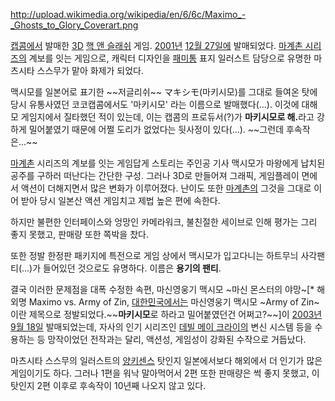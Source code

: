 http://upload.wikimedia.org/wikipedia/en/6/6c/Maximo_-_Ghosts_to_Glory_Coverart.png

[[캡콤]]에서 발매한 [[3D]] [[핵 앤 슬래쉬]] 게임. [[2001년]] [[12월 27일]]에 발매되었다. [[마계촌 시리즈]]의 계보를 잇는 게임으로, 캐릭터 디자인을 [[패미통]] 표지 일러스트 담당으로 유명한 마츠시타 스스무가 맡아 화제가 되었다.

맥시모를 일본어로 표기한 ~~저글리쉬~~ マキシモ(마키시모)를 그대로 들여온 탓에 당시 유통사였던 코코캡콤에서도 '마키시모' 라는 이름으로 발매했다(...). 이것에 대해 모 게임지에서 질타했던 적이 있는데, 이는 캡콤의 프로듀서(?)가 '''마키시모로 해.'''라고 강하게 밀어붙였기 때문에 어쩔 도리가 없었다는 뒷사정이 있다(...). ~~그런데 후속작은...~~

[[마계촌]] 시리즈의 계보를 잇는 게임답게 스토리는 주인공 기사 맥시모가 마왕에게 납치된 공주를 구하러 떠난다는 간단한 구성. 그러나 3D로 만들어져 그래픽, 게임플레이 면에서 액션이 더해지면서 많은 변화가 이루어졌다. 난이도 또한 [[마계촌]]의 그것을 그대로 이어 받아 당시 일본산 액션 게임치고 제법 높은 편에 속한다.

하지만 불편한 인터페이스와 엉망인 카메라워크, 불친절한 세이브로 인해 평가는 그리 좋지 못했고, 판매량 또한 쪽박을 찼다.

또한 정발 한정판 패키지에 특전으로 게임 상에서 맥시모가 입고다니는 하트무늬 사각팬티(...)가 들어있던 것으로도 유명하다. 이름은 '''용기의 팬티'''.

결국 이러한 문제점을 대폭 수정한 속편, 마신영웅기 맥시모 ~마신 몬스터의 야망~[* 해외명 Maximo vs. Army of Zin, [[대한민국]]에서는 마신영웅기 맥시모 ~Army of Zin~ 이란 제목으로 정발되었다.~~'''마키시모'''로 하라고 밀어붙였던건 어쩌고?~~]이 [[2003년]] [[9월 18일]] 발매되었는데, 자사의 인기 시리즈인 [[데빌 메이 크라이]]의 변신 시스템 등을 수용하는 등 망작이었던 전작과는 달리, 액션성, 게임성이 강화된 수작으로 거듭났다. 

마츠시타 스스무의 일러스트의 [[양키]]센스 탓인지 일본에서보다 해외에서 더 인기가 많은 게임이기도 하다. 그러나 1편을 워낙 말아먹어서 2편 또한 판매량은 썩 좋지 못했고, 이 탓인지 2편 이후로 후속작이 10년째 나오지 않고 있다.
